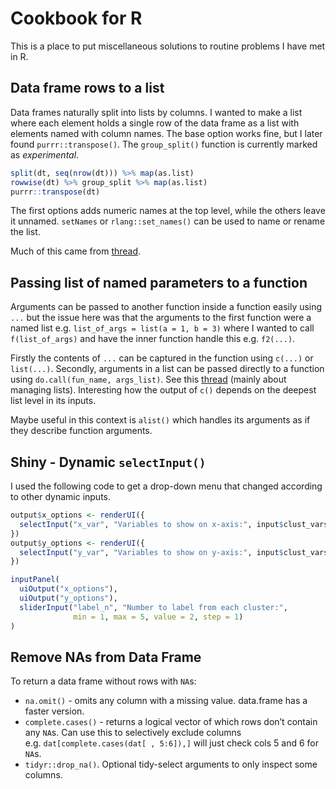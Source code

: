 # Cookbook for R

This is a place to put miscellaneous solutions to routine problems I have met in R. 

## Data frame rows to a list

Data frames naturally split into lists by columns. I wanted to make a list where each element holds a single row of the data frame as a list with elements named with column names. The base option works fine, but I later found `purrr::transpose()`. The `group_split()` function is currently marked as _experimental_.

```r
split(dt, seq(nrow(dt))) %>% map(as.list)
rowwise(dt) %>% group_split %>% map(as.list)
purrr::transpose(dt)
```

The first options adds numeric names at the top level, while the others leave it unnamed. `setNames` or `rlang::set_names()` can be used to name or rename the list.

Much of this came from [thread](https://stackoverflow.com/questions/3492379/data-frame-rows-to-a-list).

## Passing list of named parameters to a function

Arguments can be passed to another function inside a function easily using `...` but the issue here was that the arguments to the first function were a named list e.g. `list_of_args = list(a = 1, b = 3)` where I wanted to call `f(list_of_args)` and have the inner function handle this e.g. `f2(...)`.

Firstly the contents of `...` can be captured in the function using `c(...)` or `list(...)`. Secondly, arguments in a list can be passed directly to a function using `do.call(fun_name, args_list)`. See this [thread](https://stackoverflow.com/questions/9129673/passing-list-of-named-parameters-to-function) (mainly about managing lists). Interesting how the output of `c()` depends on the deepest list level in its inputs. 

Maybe useful in this context is `alist()` which handles its arguments as if they describe function arguments.

## Shiny - Dynamic `selectInput()`

I used the following code to get a drop-down menu that changed according to other dynamic inputs.

```r
output$x_options <- renderUI({
  selectInput("x_var", "Variables to show on x-axis:", input$clust_vars)
})
output$y_options <- renderUI({
  selectInput("y_var", "Variables to show on y-axis:", input$clust_vars)
})

inputPanel(
  uiOutput("x_options"),
  uiOutput("y_options"),
  sliderInput("label_n", "Number to label from each cluster:",
              min = 1, max = 5, value = 2, step = 1)
)  
```

## Remove NAs from Data Frame

To return a data frame without rows with `NA`s:

+ `na.omit()` - omits any column with a missing value. data.frame has a faster version.
+ `complete.cases()` - returns a logical vector of which rows don't contain any `NA`s. Can use this to selectively exclude columns e.g. `dat[complete.cases(dat[ , 5:6]),]` will just check cols 5 and 6 for `NA`s.
+ `tidyr::drop_na()`. Optional tidy-select arguments to only inspect some columns.
